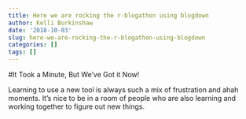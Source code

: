 ```yaml
---
title: Here we are rocking the r-blogathon using blogdown
author: Kelli Burkinshaw
date: '2018-10-03'
slug: here-we-are-rocking-the-r-blogathon-using-blogdown
categories: []
tags: []
---
```


#It Took a Minute, But We've Got it Now!

Learning to use a new tool is always such a mix of frustration and ahah moments. It's nice to be in a room of people who are also learning and working together to figure out new things.